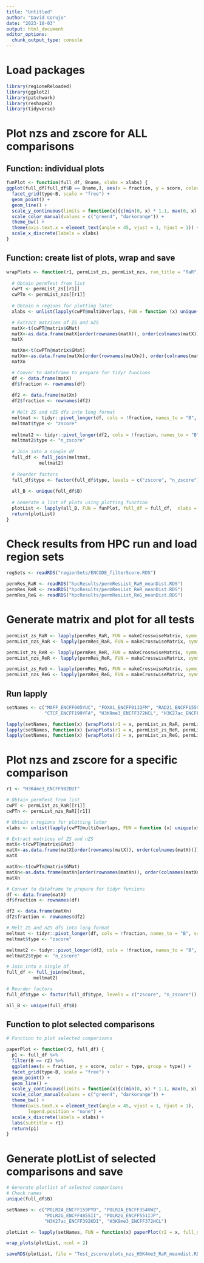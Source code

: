 ```yaml
---
title: "Untitled"
author: "David Corujo"
date: "2023-10-03"
output: html_document
editor_options:
  chunk_output_type: console
---
```


# Load packages
```r
library(regioneReloaded)
library(ggplot2)
library(patchwork)
library(reshape2)
library(tidyverse)
```

# Plot nzs and zscore for ALL comparisons

## Function: individual plots
```r
funPlot <- function(full_df, Bname, xlabs = xlabs) {
ggplot(full_df[full_df$B == Bname,], aes(x = fraction, y = score, color = type, group = type)) +
  facet_grid(type~B, scale = "free") +
  geom_point() +
  geom_line() +
  scale_y_continuous(limits = function(x){c(min(0, x) * 1.1, max(0, x) * 1.1)}) +
  scale_color_manual(values = c("green4", "darkorange")) +
  theme_bw() +
  theme(axis.text.x = element_text(angle = 45, vjust = 1, hjust = 1)) +
  scale_x_discrete(labels = xlabs)
}
```

## Function: create list of plots, wrap and save
```r
wrapPlots <- function(r1, permList_zs, permList_nzs, ran_title = "RaR") {
  
  # Obtain permTest from list
  cwPT <- permList_zs[[r1]]
  cwPTn <- permList_nzs[[r1]]
  
  # Obtain n regions for plotting later
  xlabs <- unlist(lapply(cwPT@multiOverlaps, FUN = function (x) unique(x$n_regionA)))

  # Extract matrices of ZS and nZS
  matX<-t(cwPT@matrix$GMat)
  matX<-as.data.frame(matX[order(rownames(matX)), order(colnames(matX))])
  matX

  matXn<-t(cwPTn@matrix$GMat)
  matXn<-as.data.frame(matXn[order(rownames(matXn)), order(colnames(matXn))])
  matXn

  # Conver to dataframe to prepare for tidyr funcions
  df <- data.frame(matX)
  df$fraction <- rownames(df)
  
  df2 <- data.frame(matXn)
  df2$fraction <- rownames(df2)
  
  # Melt ZS and nZS dfs into long format
  meltmat <- tidyr::pivot_longer(df, cols = !fraction, names_to = "B", values_to = "score")
  meltmat$type <- "zscore"
  
  meltmat2 <- tidyr::pivot_longer(df2, cols = !fraction, names_to = "B", values_to = "score")
  meltmat2$type <- "n_zscore"
  
  # Join into a single df
  full_df <- full_join(meltmat, 
            meltmat2)
  
  # Reorder factors
  full_df$type <- factor(full_df$type, levels = c("zscore", "n_zscore"))
  
  all_B <- unique(full_df$B)
  
  # Generate a list of plots using plotting function
  plotList <- lapply(all_B, FUN = funPlot, full_df = full_df,  xlabs = xlabs)
  return(plotList)
}
```

# Check results from HPC run and load region sets
```r
regSets <- readRDS("regionSets/ENCODE_filterScore.RDS")

permRes_RaR <- readRDS("hpcResults/permResList_RaR_meanDist.RDS")
permRes_ReR <- readRDS("hpcResults/permResList_ReR_meanDist.RDS")
permRes_ReG <- readRDS("hpcResults/permResList_ReG_meanDist.RDS")
```

# Generate matrix and plot for all tests

```r
permList_zs_RaR <- lapply(permRes_RaR, FUN = makeCrosswiseMatrix, symm_matrix = F, zs.type = "z_score")
permList_nzs_RaR <- lapply(permRes_RaR, FUN = makeCrosswiseMatrix, symm_matrix = F)

permList_zs_ReR <- lapply(permRes_ReR, FUN = makeCrosswiseMatrix, symm_matrix = F, zs.type = "z_score")
permList_nzs_ReR <- lapply(permRes_ReR, FUN = makeCrosswiseMatrix, symm_matrix = F)

permList_zs_ReG <- lapply(permRes_ReG, FUN = makeCrosswiseMatrix, symm_matrix = F, zs.type = "z_score")
permList_nzs_ReG <- lapply(permRes_ReG, FUN = makeCrosswiseMatrix, symm_matrix = F)
```

## Run lapply

```r
setNames <- c("MAFF_ENCFF005YUC", "FOXA1_ENCFF011QFM", "RAD21_ENCFF155CEQ", "POLR2A_ENCFF159PYD", 
              "CTCF_ENCFF199YFA", "H3K9me3_ENCFF372HCL", "H3K27ac_ENCFF392KDI", "H3K4me3_ENCFF982DUT")

lapply(setNames, function(x) {wrapPlots(r1 = x, permList_zs_RaR, permList_nzs_RaR, ran_title = "RaR_meanDist")})
lapply(setNames, function(x) {wrapPlots(r1 = x, permList_zs_ReR, permList_nzs_ReR, ran_title = "ReR_meanDist")})
lapply(setNames, function(x) {wrapPlots(r1 = x, permList_zs_ReG, permList_nzs_ReG, ran_title = "ReG_meanDist")})
```

# Plot nzs and zscore for a specific comparison

```r
r1 <- "H3K4me3_ENCFF982DUT"

# Obtain permTest from list
cwPT <- permList_zs_RaR[[r1]]
cwPTn <- permList_nzs_RaR[[r1]]

# Obtain n regions for plotting later
xlabs <- unlist(lapply(cwPT@multiOverlaps, FUN = function (x) unique(x$n_regionA)))

# Extract matrices of ZS and nZS
matX<-t(cwPT@matrix$GMat)
matX<-as.data.frame(matX[order(rownames(matX)), order(colnames(matX))])
matX

matXn<-t(cwPTn@matrix$GMat)
matXn<-as.data.frame(matXn[order(rownames(matXn)), order(colnames(matXn))])
matXn

# Conver to dataframe to prepare for tidyr funcions
df <- data.frame(matX)
df$fraction <- rownames(df)

df2 <- data.frame(matXn)
df2$fraction <- rownames(df2)

# Melt ZS and nZS dfs into long format
meltmat <- tidyr::pivot_longer(df, cols = !fraction, names_to = "B", values_to = "score")
meltmat$type <- "zscore"

meltmat2 <- tidyr::pivot_longer(df2, cols = !fraction, names_to = "B", values_to = "score")
meltmat2$type <- "n_zscore"

# Join into a single df
full_df <- full_join(meltmat, 
          meltmat2)

# Reorder factors
full_df$type <- factor(full_df$type, levels = c("zscore", "n_zscore"))

all_B <- unique(full_df$B)
```

## Function to plot selected comparisons
```r
# Function to plot selected comparisons

paperPlot <- function(r2, full_df) {
  p1 <- full_df %>%
  filter(B == r2) %>%
  ggplot(aes(x = fraction, y = score, color = type, group = type)) +
  facet_grid(type~B, scale = "free") +
  geom_point() +
  geom_line() +
  scale_y_continuous(limits = function(x){c(min(0, x) * 1.1, max(0, x) * 1.5)}) +
  scale_color_manual(values = c("green4", "darkorange")) +
  theme_bw() +
  theme(axis.text.x = element_text(angle = 45, vjust = 1, hjust = 1),
        legend.position = "none") +
  scale_x_discrete(labels = xlabs) +
  labs(subtitle = r1)
  return(p1)
}
```
# Generate plotList of selected comparisons and save
```r
# Generate plotlist of selected comparisons
# Check names
unique(full_df$B)

setNames <- c("POLR2A_ENCFF159PYD", "POLR2A_ENCFF354VWZ", 
              "POLR2G_ENCFF485SII", "POLR2G_ENCFF551IJP",
              "H3K27ac_ENCFF392KDI", "H3K9me3_ENCFF372HCL")

plotList <- lapply(setNames, FUN = function(x) paperPlot(r2 = x, full_df = full_df))

wrap_plots(plotList, ncol = 2)

saveRDS(plotList, file = "Test_zscore/plots_nzs_H3K4me3_RaR_meandist.RDS")
```